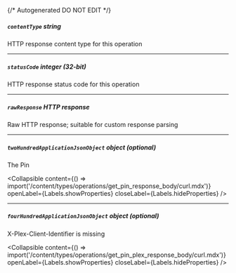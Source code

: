 {/* Autogenerated DO NOT EDIT  */}

##### `contentType` _string_
HTTP response content type for this operation

---
##### `statusCode` _integer (32-bit)_
HTTP response status code for this operation

---
##### `rawResponse` _HTTP response_
Raw HTTP response; suitable for custom response parsing

---
##### `twoHundredApplicationJsonObject` _object (optional)_
The Pin

<Collapsible content={() => import('/content/types/operations/get_pin_response_body/curl.mdx')} openLabel={Labels.showProperties} closeLabel={Labels.hideProperties} />


---
##### `fourHundredApplicationJsonObject` _object (optional)_
X\-Plex\-Client\-Identifier is missing

<Collapsible content={() => import('/content/types/operations/get_pin_plex_response_body/curl.mdx')} openLabel={Labels.showProperties} closeLabel={Labels.hideProperties} />



